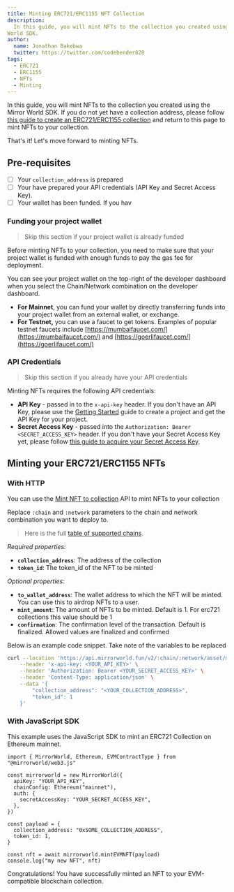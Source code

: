 ```yaml
---
title: Minting ERC721/ERC1155 NFT Collection
description:
  In this guide, you will mint NFTs to the collection you created using the Mirror
World SDK.
author:
  name: Jonathan Bakebwa
  twitter: https://twitter.com/codebender828
tags:
  - ERC721
  - ERC1155
  - NFTs
  - Minting
---
```


In this guide, you will mint NFTs to the collection you created using the Mirror
World SDK. If you do not yet have a collection address, please follow
[this guide to create an ERC721/ERC1155 collection](/guides/how-to-create-evm-nft-collection)
and return to this page to mint NFTs to your collection.

That's it! Let's move forward to minting NFTs.

## Pre-requisites

- [ ] Your `collection_address` is prepared
- [ ] Your have prepared your API credentials (API Key and Secret Access Key).
- [ ] Your wallet has been funded. If you hav

### Funding your project wallet

> Skip this section if your project wallet is already funded

Before minting NFTs to your collection, you need to make sure that your project
wallet is funded with enough funds to pay the gas fee for deployment.

You can see your project wallet on the top-right of the developer dashboard when
you select the Chain/Network combination on the developer dashboard.

- **For Mainnet**, you can fund your wallet by directly transferring funds into
  your project wallet from an external wallet, or exchange.
- **For Testnet,** you can use a faucet to get tokens. Examples of popular
  testnet faucets include [https://mumbaifaucet.com/](https://mumbaifaucet.com/)
  and [https://goerlifaucet.com/](https://goerlifaucet.com/)

### API Credentials

> Skip this section if you already have your API credentials

Minting NFTs requires the following API credentials:

- **API Key** - passed in to the `x-api-key` header. If you don't have an API
  Key, please use the
  [Getting Started](/overview/development-guide/projects#creating-a-project)
  guide to create a project and get the API Key for your project.
- **Secret Access Key** - passed into the
  `Authorization: Bearer <SECRET_ACCESS_KEY>` header. If you don't have your
  Secret Access Key yet, please follow
  [this guide to acquire your Secret Access Key](/overview/development-guide/developer-dashboard#secret-access-key-management).

## Minting your ERC721/ERC1155 NFTs

### With HTTP

You can use the
[Mint NFT to collection](https://developer.mirrorworld.fun/#8f4d519f-a0dd-4710-aab0-cc11579bdca0)
API to mint NFTs to your collection

Replace `:chain` and `:network` parameters to the chain and network combination
you want to deploy to.

> Here is the full
> [table of supported chains](https://developer.mirrorworld.fun/#multichain-support-matrix).

_Required properties:_

- **`collection_address`**: The address of the collection
- **`token_id`**: The token_id of the NFT to be minted

_Optional properties:_

- **`to_wallet_address`**: The wallet address to which the NFT will be minted.
  You can use this to airdrop NFTs to a user.
- **`mint_amount`**: The amount of NFTs to be minted. Default is 1. For erc721
  collections this value should be 1
- **`confirmation`**: The confirmation level of the transaction. Default is
  finalized. Allowed values are finalized and confirmed

Below is an example code snippet. Take note of the variables to be replaced

```bash
curl --location 'https://api.mirrorworld.fun/v2/:chain/:network/asset/mint/nft' \
    --header 'x-api-key: <YOUR_API_KEY>' \
    --header 'Authorization: Bearer <YOUR_SECRET_ACCESS_KEY>' \
    --header 'Content-Type: application/json' \
    --data '{
        "collection_address": "<YOUR_COLLECTION_ADDRESS>",
        "token_id": 1
    }'
```

### With JavaScript SDK

This example uses the JavaScript SDK to mint an ERC721 Collection on Ethereum
mainnet.

```tsx
import { MirrorWorld, Ethereum, EVMContractType } from "@mirrorworld/web3.js"

const mirrorworld = new MirrorWorld({
  apiKey: "YOUR_API_KEY",
  chainConfig: Ethereum("mainnet"),
  auth: {
    secretAccessKey: "YOUR_SECRET_ACCESS_KEY",
  },
})

const payload = {
  collection_address: "0xSOME_COLLECTION_ADDRESS",
  token_id: 1,
}

const nft = await mirrorworld.mintEVMNFT(payload)
console.log("my new NFT", nft)
```

Congratulations! You have successfully minted an NFT to your EVM-compatible
blockchain collection.
